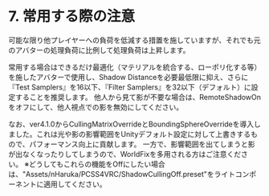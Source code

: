 # 7. 常用する際の注意

可能な限り他プレイヤーへの負荷を低減する措置を施していますが、それでも元のアバターの処理負荷に比例して処理負荷は上昇します。

常用する場合はできるだけ最適化（マテリアルを統合する、ローポリ化する等）を施したアバターで使用し、Shadow Distanceを必要最低限に抑え、さらに『Test Samplers』を16以下、『Filter Samplers』を32以下（デフォルト）に設定することを推奨します。
他人から見て影が不要な場合は、RemoteShadowOnをオフにして、他人視点での影を無効にしてください。

なお、ver4.1.0からCullingMatrixOverrideとBoundingSphereOverrideを導入しました。これは光や影の影響範囲をUnityデフォルト設定に対して上書きするもので、パフォーマンス向上に貢献します。
一方で、影響範囲を出てしまうと影が出なくなったりしてしまうので、WorldFixを多用される方はご注意ください。
※どうしてもこれらの機能をOffにしたい場合は、"Assets/nHaruka/PCSS4VRC/ShadowCullingOff.preset"をライトコンポーネントに適用してください。
